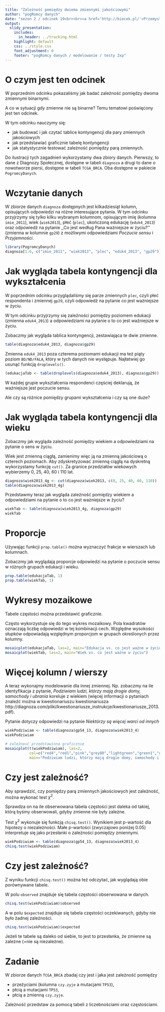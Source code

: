 ```yaml
---
title: "Zależność pomiędzy dwiema zmiennymi jakościowymi"
author: "pogRomcy danych"
date: "sezon 2 / odcinek 19<br><br><a href='http://biecek.pl/'>Przemysław Biecek @ Uniwersytet Warszawski</a><br><br>Naciśnij `A` by zamienić slajdy na ciągły tekst. <br> Naciśnij `T` by wyświetlić spis treści."
output:
  slidy_presentation:
    includes:
      in_header: ../tracking.html
    highlight: default
    css: ../style.css
    font_adjustment: 0
    footer: "pogRomcy danych / modelowanie / testy 2xp"
---
```


# O czym jest ten odcinek

W poprzednim odcinku pokazaliśmy jak badać zależność pomiędzy dwoma zmiennymi binarnymi. 

A co w sytuacji gdy zmienne nie są binarne? Temu tematowi poświęcony jest ten odcinek.

W tym odcinku nauczymy się:

- jak budować i jak czytać tablice kontyngencji dla pary zmiennych jakościowych
- jak przedstawiać graficznie tabelę kontyngencji
- jak statystycznie testować zależność pomiędzy parą zmiennych.

Do ilustracji tych zagadnień wykorzystamy dwa zbiory danych. Pierwszy, to dane z Diagnozy Społecznej, dostępne w tabeli `diagnoza` a drugi to dane o nowotworze piersi, dostępne w tabeli `TCGA_BRCA`. Oba dostępne w pakiecie `PogromcyDanych`.


# Wczytanie danych

W zbiorze danych `diagnoza` dostępnych jest kilkadziesiąt kolumn, opisujących odpowiedzi na różne interesujące pytania. W tym odcinku przyjrzymy się tylko kilku  wybranym kolumnom, opisującym imię (kolumna `imie_2011`), wiek (`wiek2013`), płeć (`plec`), ukończoną edukację (`eduk4_2013`) oraz odpowiedź na pytanie ,,Co jest według Pana ważniejsze w życiu?'' (zmienna w kolumnie `gp29`) z możliwymi odpowiedziami *Poczucie sensu* i *Przyjemności*.

```r
library(PogromcyDanych)
diagnoza[1:6, c("imie_2011", "wiek2013", "plec", "eduk4_2013", "gp29")]
```

# Jak wygląda tabela kontyngencji dla wykształcenia

W poprzednim odcinku przyglądaliśmy się parze zmiennych `plec`, czyli płeć respondenta i zmiennej `gp29`, czyli odpowiedź na pytanie co jest ważniejsze w życiu.
 
W tym odcinku przyjrzymy się zależności pomiędzy  poziomem edukacji (zmienna `eduk4_2013`) a odpowiedziami na pytanie o to co jest ważniejsze w życiu.

Zobaczmy jak wygląda tablica kontyngencji, zestawiająca te dwie zmienne.
 
```r
table(diagnoza$eduk4_2013, diagnoza$gp29)
```

Zmienna `eduk4_2013` poza czterema poziomami edukacji ma też piąty poziom `BD/ND/FALA`, który w tych danych nie występuje. Najłatwiej go usunąć funkcją `droplevels()`.

```r
(edukacjaTab <- table(droplevels(diagnoza$eduk4_2013), diagnoza$gp29))
```

W każdej grupie wykształcenia respondenci częściej deklarują, że ważniejsze jest poczucie sensu. 

Ale czy są różnice pomiędzy grupami wykształcenia i czy są one duże?

# Jak wygląda tabela kontyngencji dla wieku

Zobaczmy jak wygląda zależność pomiędzy wiekiem a odpowiedziami na pytanie o sens w życiu.

Wiek jest zmienną ciągłą, zamienimy więc ją na zmienną jakościową o czterech poziomach.
Aby zdyskretyzować zmienną ciągłą na dyskretną wykorzystamy funkcję `cut()`. Za granice przedziałów wiekowych wybierzemy 0, 25, 40, 60 i 110 lat.
 
```r
diagnoza$wiek2013_4g <- cut(diagnoza$wiek2013, c(0, 25, 40, 60, 110))
table(diagnoza$wiek2013_4g)
```

Przedstawmy teraz jak wygląda zależność pomiędzy wiekiem a odpowiedziami na pytanie o to co jest ważniejsze w życiu?

```r
wiekTab <- table(diagnoza$wiek2013_4g, diagnoza$gp29)
wiekTab
```

# Proporcje

Używając funkcji `prop.table()` można wyznaczyć frakcje w wierszach lub kolumnach.

Zobaczmy jak wyglądają proporcje odpowiedzi na pytanie o poczucie sensu w różnych grupach edukacji i wieku.

```r
prop.table(edukacjaTab, 1)
prop.table(wiekTab, 1)
```

# Wykresy mozaikowe

Tabele częstości można przedstawić graficznie.

Często wykorzystuje się do tego wykres mozaikowy. Pola kwadratów oznaczają liczbę odpowiedzi w tej kombinacji cech. Względne wysokości słupków odpowiadają względnym proporcjom w grupach określonych przez kolumny.

```r
mosaicplot(edukacjaTab, las=2, main="Edukacja vs. co jest ważne w życiu")
mosaicplot(wiekTab, las=2, main="Wiek vs. co jest ważne w życiu")
```

# Więcej kolumn / wierszy

A teraz wykonajmy modelowanie dla innej zmiennej. Np. zobaczmy na ile identyfikacja z pytanie, *Podziwiam ludzi, którzy mają drogie domy, samochody i ubrania* koreluje z wiekiem (więcej informacji o pytaniach znaleźć można w kwestionariuszu kwestionariusza http://diagnoza.com/pliki/kwestionariusze_instrukcje/kwestionariusze_2013.pdf).

Pytanie dotyczy odpowiedzi na pytanie *Niektórzy są więcej warci od innych*

```r
wiekPodziwiam <- table(diagnoza$gp54_13, diagnoza$wiek2013_4)
wiekPodziwiam

# zależnosć przedstawiona graficznie
mosaicplot(t(wiekPodziwiam), las=2,
           col=c("red4","red1","pink","grey80","lightgreen","green1","green4"),
           main="Podziwiam ludzi, którzy mają drogie domy, samochody i ubrania")
```

# Czy jest zależność?

Aby sprawdzić, czy pomiędzy parą zmiennych jakościowych jest zależność, można wykonać test $\chi^2$.

Sprawdza on na ile obserwowana tabela częstości jest daleka od takiej, którą byśmy obserwowali, gdyby zmienne nie były zależne.

Test $\chi^2$ wykonuje się funkcją `chisq.test()`. Wynikiem jest p-wartość dla hipotezy o niezależności. Małe p-wartości (zwyczajowo poniżej 0.05) interpretuje się jako przesłanki o zależności pomiędzy zmiennymi.

```r
wiekPodziwiam <- table(diagnoza$gp54_13, diagnoza$wiek2013_4)
chisq.test(wiekPodziwiam)
```

# Czy jest zależność?

Z wyniku funkcji `chisq.test()` można też odczytać, jak wyglądają obie porównywane tabele.

W polu `observed` znajduje się tabela częstości obserwowana w danych.

```r
chisq.test(wiekPodziwiam)$observed
```

A w polu `$expected` znajduje się tabela częstości oczekiwanych, gdyby nie było żadnej zależności.

```r
chisq.test(wiekPodziwiam)$expected
```

Jeżeli te tabele są daleko od siebie, to jest to przesłanka, że zmienne są zależne (=nie są niezależne).

# Zadanie

W zbiorze danych `TCGA_BRCA` zbadaj czy jest i jaka jest zależność pomiędzy 

+ przeżyciami (kolumna `czy.zyje` a mutacjami `TP53`),
+ płcią a mutacjami `TP53`,
+ płcią a zmienną `czy.zyje`.

Zależność przedstaw za pomocą tabeli z liczebnościami oraz częstościami.

